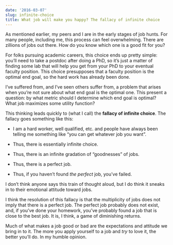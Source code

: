 ```yaml
---
date: '2016-03-07'
slug: infinite-choice
title: What job will make you happy? The fallacy of infinite choice
---
```


As mentioned earlier, my peers and I are in the early stages of job hunts. For many people, including me, this process can feel overwhelming. There are zillions of jobs out there. How do you know which one is a good fit for you?

For folks pursuing academic careers, this choice ends up pretty simple: you'll need to take a postdoc after doing a PhD, so it's just a matter of finding some lab that will help you get from your PhD to your eventual faculty position. This choice presupposes that a faculty position is the optimal end goal, so the hard work has already been done.

I've suffered from, and I've seen others suffer from, a problem that arises when you're not sure about what end goal is the optimal one. This present a question: by what metric should I determine which end goal is optimal? What job maximizes some utility function?

This thinking leads quickly to (what I call) the **fallacy of infinite choice**. The fallacy goes something like this:





  * I am a hard worker, well qualified, etc. and people have always been telling me something like "you can get whatever job you want".


  * Thus, there is essentially infinite choice.


  * Thus, there is an infinite gradation of "goodnesses" of jobs.


  * Thus, there is a perfect job.


  * Thus, if you haven't found _the perfect_ job, you've failed.



I don't think anyone says this train of thought aloud, but I do think it sneaks in to their emotional attitude toward jobs.

I think the resolution of this fallacy is that the multiplicity of jobs does not imply that there is a perfect job. The perfect job probably does not exist, and, if you've done your homework, you've probably found a job that is close to the best job. It is, I think, a game of diminishing returns.

Much of what makes a job good or bad are the expectations and attitude we bring in to it. The more you apply yourself to a job and _try_ to love it, the better you'll do. In my humble opinion.